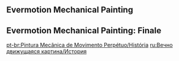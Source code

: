 {{Event Tabs}}

==Evermotion Mechanical Painting==
{{Transclude|Evermotion Mechanical Painting (Quest)|Dialogue|main=1|top=1}}

==Evermotion Mechanical Painting: Finale==
{{Transclude|Evermotion Mechanical Painting: Finale|Dialogue|main=1|top=1}}

[[pt-br:Pintura Mecânica de Movimento Perpétuo/História]]
[[ru:Вечно движущаяся картина/История]]
